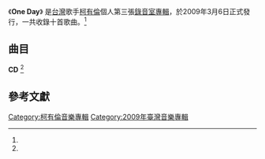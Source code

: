 {{Infobox Album
| Name  = One Day

| Type  = 專輯
| Cover  = 
| Artist  = [[柯有倫|柯有倫]]
| Released   = 2009年3月6日<ref name=HitFm>{{cite web|title=柯有倫/One Day|url=http://www.hitoradio.com/newweb/11397album|publisher=HitFm|accessdate=2014-11-03|archive-date=2014-11-04|archive-url=https://web.archive.org/web/20141104092326/http://www.hitoradio.com/newweb/11397album|dead-url=no}}</ref>

| Recorded  = 2009年<ref name=ISRC>{{cite web|title=柯有倫/One Day|url=http://isrc.ncl.edu.tw/music_view.aspx?item=9406|publisher=ISRC|accessdate=2014-11-03|archive-date=2014-11-04|archive-url=https://web.archive.org/web/20141104111424/http://isrc.ncl.edu.tw/music_view.aspx?item=9406|dead-url=no}}</ref>

| Genre = [[華語流行音樂|華語流行音樂]]
| Length = 40:31<ref name=ISRC />

| Label = [[新力音樂|新力音樂]](製作發行)<ref name=ISRC />

| Producer =
| Last album = [[Welcome_to_My_World|Welcome to My World]]<br />(2007年)
| This album = '''One Day'''<br />(2009年)
| Next album = [[無畏無懼|無畏無懼]]<br />(2010年)
}}
《'''One Day'''》 是[[台灣|台灣]]歌手[[柯有倫|柯有倫]]個人第三張[[錄音室專輯|錄音室專輯]]，於2009年3月6日正式發行，一共收錄十首歌曲。<ref name=HitFm />

==曲目==
'''CD'''
<ref name=ISRC />
{{Tracklist
| all_music = [[柯有綸|柯有綸]]
| all_lyrics = 柯有綸
| all_note = yes

| title1 = 只要記得我的好
| music1 = 柯有綸<br />葛子毅
| lyrics1 = 柯有綸
| arranger1 = [[葛子毅|葛子毅]]
| producer1 = 
| longnote1 = 作曲：柯有綸、葛子毅

| length1 = 5:03

| title2 = One Day
| music2 = 柯有綸
| lyrics2 = 柯有綸
| arranger2 = [[梯依恩|梯依恩]]
| producer2 = 
| longnote2 = 
| length2 = 3:44

| title3 = 愛愛愛
| music3 = 柯有綸<br />SKOT SUYAMA
| lyrics3 = 柯有綸
| arranger3 = [[陶山|SKOT SUYAMA]]
| producer3 = 
| longnote3 = 作曲：柯有綸、SKOT SUYAMA<br />首波主打
| length3 = 3:51

| title4 = Sugar Lady
| music4 = 柯有綸
| lyrics4 = 柯有綸
| arranger4 = SKOT SUYAMA
| producer4 = 
| longnote4 = 
| length4 = 3:14

| title5 = 想回家
| music5 = 柯有綸
| lyrics5 = 柯有綸
| arranger5 = [[劉文仁|劉文仁]]
| producer5 = 
| longnote5 = 
| length5 = 3:38

| title6 = 不用擔心
| music6 = 柯有綸
| lyrics6 = 柯有綸
| arranger6 = [[吳慶隆|吳慶隆]]
| producer6 = 
| longnote6 = 
| length6 = 4:13

| title7 = Guts
| music7 = 柯有綸
| lyrics7 = 柯有綸
| arranger7 = [[硬搞|硬搞]]
| producer7 = 
| longnote7 = 
| length7 = 3:41

| title8 = 每一天
| music8 = 柯有綸
| lyrics8 = 柯有綸
| arranger8 = SKOT SUYAMA
| producer8 = 
| longnote8 = 
| length8 = 4:06

| title9 = 還不能哭
| music9 = 柯有綸
| lyrics9 = 柯有綸
| arranger9 = 劉文仁
| producer9 = 
| longnote9 = 
| length9 = 5:00

| title10 = 千杯不醉
| music10 = 柯有綸<br />詹勳武
| lyrics10 = 柯有綸<br />詹勳武
| arranger10 = [[詹勳武|詹勳武]]
| producer10 = 
| longnote10 = 作曲及填詞：柯有綸、詹勳武
| length10 = 4:01

| total_length = 40:31
}}

==參考文獻==
<references/>

[[Category:柯有倫音樂專輯|Category:柯有倫音樂專輯]]
[[Category:2009年臺灣音樂專輯|Category:2009年臺灣音樂專輯]]